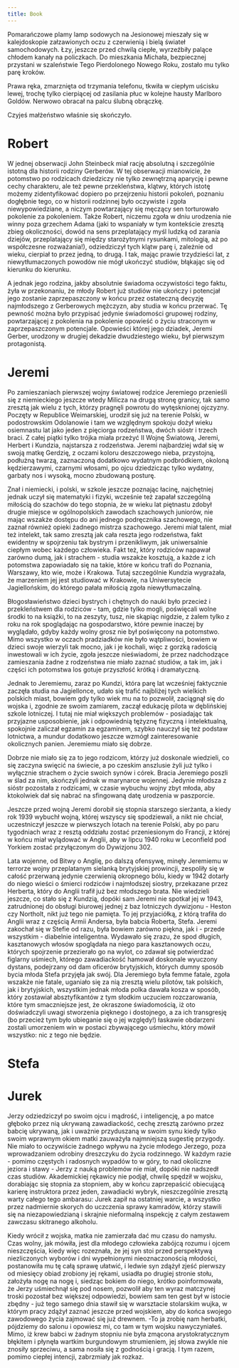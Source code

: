 ```yaml
---
title: Book
---
```


Pomarańczowe plamy lamp sodowych na Jesionowej mieszały się w kalejdoskopie załzawionych oczu z czerwienią i bielą świateł samochodowych. Łzy, jeszcze przed chwilą ciepłe, wyrzeźbiły palące chłodem kanały na policzkach. Do mieszkania Michała, bezpiecznej przystani w szaleństwie Tego Pierdolonego Nowego Roku, zostało mu tylko parę kroków.

Prawa ręka, zmarznięta od trzymania telefonu, tkwiła w ciepłym uścisku lewej, trochę tylko cierpiącej od zasilania płuc w kolejne hausty Marlboro Goldów. Nerwowo obracał na palcu ślubną obrączkę.

Czyjeś małżeństwo właśnie się skończyło.

# Robert

W jednej obserwacji John Steinbeck miał rację absolutną i szczególnie istotną dla historii rodziny Gerberów. W tej obserwacji mianowicie, że potomstwo po rodzicach dziedziczy nie tylko zewnętrzną aparycję i pewne cechy charakteru, ale też pewne przekleństwa, klątwy, których istotę możemy zidentyfikować dopiero po przejrzeniu historii pokoleń, poznaniu dogłębnie tego, co w historii rodzinnej było oczywiste i zgoła niewypowiedziane, a niczym powtarzający się męczący sen torturowało pokolenie za pokoleniem. Także Robert, niczemu zgoła w dniu urodzenia nie winny poza grzechem Adama (jaki to wspaniały w tym kontekście zresztą zbieg okoliczności, dowód na sens przeplatający myśl ludzką od zarania dziejów, przeplatający się między starożytnymi rysunkami, mitologią, aż po współczesne rozważania!), odziedziczył tych klątw parę i, zależnie od wieku, cierpiał to przez jedną, to drugą. I tak, mając prawie trzydzieści lat, z niewytłumaczonych powodów nie mógł ukończyć studiów, błąkając się od kierunku do kierunku.

A jednak jego rodzina, jakby absolutnie świadoma oczywistości tego faktu, żyła w przekonaniu, że młody Robert już studiów nie ukończy i potencjał jego zostanie zaprzepaszczony w końcu przez ostateczną decyzję najmłodszego z Gerberowych mężczyzn, aby studia w końcu przerwać. Tę pewność można było przypisać jedynie świadomości grupowej rodziny, powtarzającej z pokolenia na pokolenie opowieść o życiu straconym w zaprzepaszczonym potencjale. Opowieści której jego dziadek, Jeremi Gerber, urodzony w drugiej dekadzie dwudziestego wieku, był pierwszym protagonistą.

# Jeremi

Po zamieszaniach pierwszej wojny światowej rodzice Jeremiego przenieśli się z niemieckiego jeszcze wtedy Milicza na drugą stronę granicy, tak samo zresztą jak wielu z tych, którzy pragnęli powrotu do wytęsknionej ojczyzny. Poczęty w Republice Weimarskiej, urodził się już na terenie Polski, w podostrowskim Odolanowie i tam we względnym spokoju dożył wieku osiemnastu lat jako jeden z pięciorga rodzeństwa, dwóch sióstr i trzech braci. Z całej piątki tylko trójka miała przeżyć II Wojnę Światową, Jeremi, Herbert i Kundzia, najstarsza z rodzeństwa. Jeremi najbardziej wdał się w swoją matkę Gerdzię, z oczami koloru deszczowego nieba, przystojną, podłużną twarzą, zaznaczoną dodatkowo wydatnym podbródkiem, okoloną kędzierzawymi, czarnymi włosami, po ojcu dziedzicząc tylko wydatny, garbaty nos i wysoką, mocno zbudowaną posturę.

Znał i niemiecki, i polski, w szkole jeszcze poznając łacinę, najchętniej jednak uczył się matematyki i fizyki, wcześnie też zapałał szczególną miłością do szachów do tego stopnia, że w wieku lat piętnastu zdobył drugie miejsce w ogólnopolskich zawodach szachowych juniorów, nie mając wszakże dostępu do ani jednego podręcznika szachowego, nie zaznał również opieki żadnego mistrza szachowego. Jeremi miał talent, miał też intelekt, tak samo zresztą jak cała reszta jego rodzeństwa, fakt ewidentny w spojrzeniu tak bystrym i przenikliwym, jak uniwersalnie ciepłym wobec każdego człowieka. Fakt też, który rodziców napawał zarówno dumą, jak i strachem - studia wszakże kosztują, a każde z ich potomstwa zapowiadało się na takie, które w końcu trafi do Poznania, Warszawy, kto wie, może i Krakowa. Tutaj szczególnie Kundzia wygrażała, że marzeniem jej jest studiować w Krakowie, na Uniwersytecie Jagiellońskim, do którego pałała miłością zgoła niewytłumaczalną.

Błogosławieństwo dzieci bystrych i chętnych do nauki było przecież i przekleństwem dla rodziców - tam, gdzie tylko mogli, poświęcali wolne środki to na książki, to na zeszyty, tusz, nie skąpiąc nigdzie, z żalem tylko z roku na rok spoglądając na gospodarstwo, które pewnie inaczej by wyglądało, gdyby każdy wolny grosz nie był poświęcony na potomstwo. Mimo wszystko w oczach pradziadków nie było wątpliwości, bowiem w dzieci swoje wierzyli tak mocno, jak i je kochali, więc z gorzką radością inwestowali w ich życie, zgoła jeszcze nieświadomi, że przez nadchodzące zamieszania żadne z rodzeństwa nie miało zaznać studiów, a tak im, jak i części ich potomstwa los gotuje przyszłość krótką i dramatyczną.

Jednak to Jeremiemu, zaraz po Kundzi, która parę lat wcześniej faktycznie zaczęła studia na Jagiellonce, udało się trafić najbliżej tych wielkich polskich miast, bowiem gdy tylko wiek mu na to pozwolił, zaciągnął się do wojska i, zgodnie ze swoim zamiarem, zaczął edukację pilota w dęblińskiej szkole lotniczej. I tutaj nie miał większych problemów - posiadając tak przyjazne usposobienie, jak i odpowiednią tężyznę fizyczną i intelektualną, spokojnie zaliczał egzamin za egzaminem, szybko nauczył się też podstaw lotnictwa, a mundur dodatkowo jeszcze wzmógł zainteresowanie okolicznych panien. Jeremiemu miało się dobrze.

Dobrze nie miało się za to jego rodzicom, którzy już doskonale wiedzieli, co się zaczyna swięcić na świecie, a po czeskim anszlusie żyli już tylko i wyłącznie strachem o życie swoich synów i córek. Bracia Jeremiego poszli w ślad za nim, skończyli jednak w marynarce wojennej. Jedynie młodsza z sióstr pozostała z rodzicami, w czasie wybuchu wojny zbyt młoda, aby ktokolwiek dał się nabrać na sfingowaną datę urodzenia w paszporcie.

Jeszcze przed wojną Jeremi dorobił się stopnia starszego sierżanta, a kiedy rok 1939 wybuchł wojną, której wszyscy się spodziewali, a nikt nie chciał, uczestniczył jeszcze w pierwszych lotach na terenie Polski, aby po paru tygodniach wraz z resztą oddziału zostać przeniesionym do Francji, z której w końcu miał wylądować w Anglii, aby w lipcu 1940 roku w Leconfield pod Yorkiem zostać przyłączonym do Dywizjonu 302.

Lata wojenne, od Bitwy o Anglię, po dalszą ofensywę, minęły Jeremiemu w terrorze wojny przeplatanym sielanką brytyjskiej prowincji, zespoliły się w całość przerwaną jedynie czerwienią okropnego bólu, kiedy w 1942 dotarły do niego wieści o śmierci rodziców i najmłodszej siostry, przekazane przez Herberta, który do Anglii trafił już bez młodszego brata. Nie wiedzieli jeszcze, co stało się z Kundzią, dopóki sam Jeremi nie spotkał jej w 1943, zatrudnionej do obsługi biurowej jednej z baz lotniczych dywizjonu - Heston czy Northolt, nikt już tego nie pamięta. To jej przyjaciółką, z którą trafiła do Anglii wraz z częścią Armii Andersa, była babcia Roberta, Stefa. Jeremi zakochał się w Stefie od razu, była bowiem zarówno piękna, jak i - przede wszystkim - diabelnie inteligentna. Wydawało się zrazu, że spod długich, kasztanowych włosów spoglądała na niego para kasztanowych oczu, których spojrzenie przezierało go na wylot, co zdawał się potwierdzać figlarny uśmiech, którego zawadiackość hamował doskonale wyuczony dystans, podejrzany od dam oficerów brytyjskich, których dumny sposób bycia młoda Stefa przyjęła jak swój. Dla Jeremiego była femme fatale, zgoła wszakże nie fatale, uganiało się za nią zresztą wielu pilotów, tak polskich, jak i brytyjskich, wszystkim jednak młoda polka dawała kosza w sposób, który zostawiał absztyfikantów z tym słodkim uczuciem rozczarowania, które tym smaczniejsze jest, że okraszone świadomością, iż oto doświadczyli uwagi stworzenia pięknego i dostojnego, a za ich transgresję (bo przecież tym było ubieganie się o jej względy!) łaskawie obdarzeni zostali umorzeniem win w postaci zbywającego uśmiechu, który mówił wszystko: nic z tego nie będzie.

# Stefa

# Jurek

Jerzy odziedziczył po swoim ojcu i mądrość, i inteligencję, a po matce głęboko przez nią ukrywaną zawadiackość, cechę zresztą zarówno przez babcię ukrywaną, jak i uważnie przyduszaną w swoim synu kiedy tylko swoim wprawnym okiem matki zauważyła najmniejszą sugestię przygody. Nie miało to oczywiście żadnego wpływu na życie młodego Jerzego, poza wprowadzaniem odrobiny dreszczyku do życia rodzinnego. W każdym razie - pomimo częstych i radosnych wypadów to w góry, to nad okoliczne jeziora i stawy - Jerzy z nauką problemów nie miał, dopóki nie nadszedł czas studiów. Akademickiej rękawicy nie podjął, chwilę spędził w wojsku, dorabiając się stopnia za stopniem, aby w końcu zaprzepaścić obiecującą karierę instruktora przez jeden, zawadiacki wybryk, nieszczególnie zresztą warty całego tego ambarasu: Jurek zapił na ostatniej warcie, a wszystko przez nadmiernie skorych do uczczenia sprawy kamradów, którzy stawili się na niezapowiedzianą i skrajnie nieformalną inspekcję z całym zestawem zawczasu skitranego alkoholu.

Kiedy wrócił z wojska, matka nie zamierzała dać mu czasu do namysłu. Czas wolny, jak mówiła, jest dla młodego człowieka zabójcą rozumu i ojcem nieszczęścia, kiedy więc rozeznała, że jej syn stoi przed perspektywą niezliczonych wyborów i dni wypełnionymi nieoznaczonością młodości, postanowiła mu tę całą sprawę ułatwić, i ledwie syn zdążył zjeść pierwszy od miesięcy obiad zrobiony jej rękami, usiadła po drugiej stronie stołu, założyła nogę na nogę i, siedząc bokiem do niego, krótko poinformowała, że
Jerzy uśmiechnął się pod nosem, pozwolił aby ten wyraz matczynej troski pozostał bez większej odpowiedzi, bowiem sam ten gest był w istocie zbędny - już tego samego dnia stawił się w warsztacie stolarskim wujka, w którym pracy zdążył zaznać jeszcze przed wojskiem, aby do końca swojego zawodowego życia zajmować się już drewnem.
-To ja zrobię nam herbatki, pójdziemy do salonu i opowiesz mi, co tam w tym wojsku nawyczyniałeś.
Mimo, iż krew babci w żadnym stopniu nie była zmącona arystokratycznym błękitem i płynęła wartkim burgundowym strumieniem, jej słowa zwykle nie znosiły sprzeciwu, a sama nosiła się z godnością i gracją. I tym razem, pomimo ciepłej intencji, zabrzmiały jak rozkaz.
